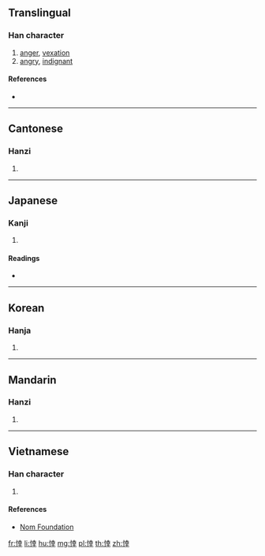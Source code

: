 {{character info/new}}
==Translingual==

===Han character===
{{Han char|rn=61|rad=心|as=08|sn=11|four=94041|canj=PGTJ|ids=⿰忄幸}}

# [[anger]], [[vexation]]
# [[angry]], [[indignant]]

====References====
* {{Han ref|kx=0389.120|dkj=10737|dj=0722.170|hdz=42313.050|uh=60BB|ud=24763|bh=B1A2|bd=45474}}

----

==Cantonese==

===Hanzi===
{{yue-hanzi|jyut=[[hang5]], [[hang6]]|y=hang5, hang6}}

# {{defn|lang=yue|sort=心08}}

----

==Japanese==

===Kanji===
{{ja-kanji|grade=|rs=心08}}

# {{defn|lang=ja|sort=心08}}

====Readings====
* {{ja-readings|on=[[けい]] (kei), [[ぎょう]] (gyō), [[こう]] (kō)|kun=[[もとる]] (motoru)}}

----

==Korean==

===Hanja===
{{ko-hanja|hangeul=행|eumhun=|rv=haeng|mr=haeng|y=hayng}}

# {{defn|lang=ko|sort=心08}}

----

==Mandarin==

===Hanzi===
{{cmn-hanzi|pin=[[xìng]] ([[xing4]])|wg=hsing<sup>4</sup>}}

# {{defn|lang=cmn|sort=心08}}

----

==Vietnamese==

===Han character===
{{vi-readings|rs=心08|hanviet=hãnh}}

# {{defn|lang=vi|sort=心08}}

====References====
* [http://nomfoundation.org/common/nom_details.php?codepoint=60bb Nom Foundation]

[[fr:悻]]
[[li:悻]]
[[hu:悻]]
[[mg:悻]]
[[pl:悻]]
[[th:悻]]
[[zh:悻]]